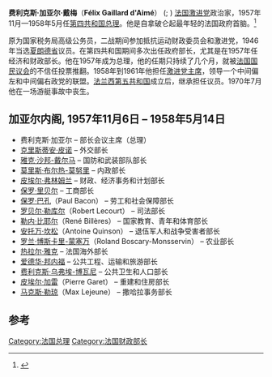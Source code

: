 {{Infobox Prime Minister
| name        = 费利克斯·加亚尔<br>Félix Gaillard
| image       = 
| order       = [[法国总理列表|法国总理]]
| term_start  = 1957年11月6日
| term_end    = 1958年5月14日
| predecessor = [[莫里斯·布尔热-莫努里|莫里斯·布尔热-莫努里]]
| successor   = [[皮埃尔·弗林姆兰|皮埃尔·弗林姆兰]]
| birth_date  = 1919年11月5日
| birth_place = 巴黎
| death_date  = {{death date and age|df=yes|1970|7|10|1919|11|5}}
| death_place = [[泽西岛|泽西岛]]附近
| party       = [[激进党_(法国)|激进党]]
}}

'''费利克斯·加亚尔·戴梅'''（'''Félix Gaillard d'Aimé'''） ({{IPA-fr|feliks ɡajaʁ|lang}}; {{bd|1919年|11月5日|1970年|7月10日}}) [[法国|法国]][[激进党_(法国)|激进党]]政治家，1957年11月—1958年5月任[[法兰西第四共和国|第四共和国]][[法国总理|总理]]。他是自拿破仑起最年轻的法国政府首脑。<ref>{{Cite web |url=http://www.assembleenationale.fr/histoire/biographies/IVRepublique/gaillard-felix-05111919.asp |title=Biography in French on the Assemblée Nationale Web Site |access-date=2014-04-05 |archive-date=2014-04-07 |archive-url=https://web.archive.org/web/20140407083924/http://www.assembleenationale.fr/histoire/biographies/IVRepublique/gaillard-felix-05111919.asp |dead-url=yes }}</ref>

原为国家税务局高级公务员，二战期间参加抵抗运动财政委员会和激进党，1946年当选[[夏朗德省|夏朗德省]]议员。在第四共和国期间多次出任政府部长，尤其是在1957年任经济和财政部长。他在1957年成为总理，他的任期只持续了几个月，就被[[法国国民议会|法国国民议会]]的不信任投票推翻。1958年到1961年他担任[[激进党_(法国)|激进党主席]]，领导一个中间偏左和中间偏右政党的联盟。[[法兰西第五共和国|法兰西第五共和国]]成立后，继承担任议员。1970年7月他在一场游艇事故中丧生。

==加亚尔内阁, 1957年11月6日 – 1958年5月14日==
*费利克斯·加亚尔 – 部长会议主席（总理）
*[[克里斯蒂安·皮诺|克里斯蒂安·皮诺]] – 外交部长
*[[雅克·沙邦-戴尔马|雅克·沙邦-戴尔马]] – 国防和武装部队部长
*[[莫里斯·布尔热-莫努里|莫里斯·布尔热-莫努里]] – 内政部长
*[[皮埃尔·弗林姆兰|皮埃尔·弗林姆兰]] – 财政、经济事务和计划部长
*[[保罗·里贝尔|保罗·里贝尔]] – 工商部长
*[[保罗·巴孔|保罗·巴孔]]（Paul Bacon） – 劳工和社会保障部长
*[[罗贝尔·勒库尔|罗贝尔·勒库尔]]（Robert Lecourt） – 司法部长
*[[勒内·比耶尔|勒内·比耶尔]]（René Billères） – 国家教育、青年和体育部长
*[[安托万·坎松|安托万·坎松]]（Antoine Quinson） – 退伍军人和战争受害者部长
*[[罗兰·博斯卡里-蒙塞万|罗兰·博斯卡里-蒙塞万]]（Roland Boscary-Monsservin） – 农业部长
*[[热拉尔·雅克|热拉尔·雅克]] – 法国海外部长
*[[爱德华·邦内福|爱德华·邦内福]] – 公共工程、运输和旅游部长
*[[费利克斯·乌弗埃-博瓦尼|费利克斯·乌弗埃-博瓦尼]] – 公共卫生和人口部长
*[[皮埃尔·加雷|皮埃尔·加雷]]（Pierre Garet） – 重建和住房部长
*[[马克斯·勒琼|马克斯·勒琼]]（Max Lejeune） – 撒哈拉事务部长

==参考==
{{reflist}}

{{s-start}}
{{s-off}}
{{succession box|title=财政和经济事务部长|before=[[保罗·拉马迪埃|保罗·拉马迪埃]]|after=[[皮埃尔·弗林姆兰|皮埃尔·弗林姆兰]]|years=1957}}
{{succession box|title=[[法国总理列表|法国总理]]|before=[[莫里斯·布尔热-莫努里|莫里斯·布尔热-莫努里]]|after=[[皮埃尔·弗林姆兰|皮埃尔·弗林姆兰]]|years=1957–1958}}
{{s-ppo}}
{{succession box|title=[[激进党_(法国)|激进党主席]]|before=[[爱德华·达拉第|爱德华·达拉第]]|after=[[莫里斯·富尔|莫里斯·富尔]]|years=1958–1961}}
{{s-end}}


{{法国政府首脑}}
{{Authority control}}

{{DEFAULTSORT:Gaillard, Félix}}
[[Category:法国总理|Category:法国总理]]
[[Category:法国财政部长|Category:法国财政部长]]